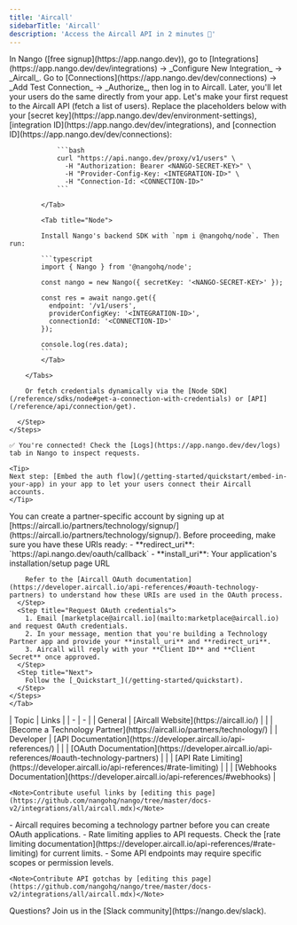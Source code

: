 ```yaml
---
title: 'Aircall'
sidebarTitle: 'Aircall'
description: 'Access the Aircall API in 2 minutes 💨'
---
```


<Tabs>
  <Tab title="🚀 Quickstart">
    <Steps>
      <Step title="Create an integration">
        In Nango ([free signup](https://app.nango.dev)), go to [Integrations](https://app.nango.dev/dev/integrations) -> _Configure New Integration_ -> _Aircall_.
      </Step>
      <Step title="Authorize Aircall">
        Go to [Connections](https://app.nango.dev/dev/connections) -> _Add Test Connection_ -> _Authorize_, then log in to Aircall. Later, you'll let your users do the same directly from your app.
      </Step>
      <Step title="Call the Aircall API">
        Let's make your first request to the Aircall API (fetch a list of users). Replace the placeholders below with your [secret key](https://app.nango.dev/dev/environment-settings), [integration ID](https://app.nango.dev/dev/integrations), and [connection ID](https://app.nango.dev/dev/connections):
        <Tabs>
            <Tab title="cURL">

                ```bash
                curl "https://api.nango.dev/proxy/v1/users" \
                  -H "Authorization: Bearer <NANGO-SECRET-KEY>" \
                  -H "Provider-Config-Key: <INTEGRATION-ID>" \
                  -H "Connection-Id: <CONNECTION-ID>"
                ```

            </Tab>

            <Tab title="Node">

            Install Nango's backend SDK with `npm i @nangohq/node`. Then run:

            ```typescript
            import { Nango } from '@nangohq/node';

            const nango = new Nango({ secretKey: '<NANGO-SECRET-KEY>' });

            const res = await nango.get({
              endpoint: '/v1/users',
              providerConfigKey: '<INTEGRATION-ID>',
              connectionId: '<CONNECTION-ID>'
            });

            console.log(res.data);
            ```
            </Tab>

        </Tabs>

        Or fetch credentials dynamically via the [Node SDK](/reference/sdks/node#get-a-connection-with-credentials) or [API](/reference/api/connection/get).

      </Step>
    </Steps>

    ✅ You're connected! Check the [Logs](https://app.nango.dev/dev/logs) tab in Nango to inspect requests.

    <Tip>
    Next step: [Embed the auth flow](/getting-started/quickstart/embed-in-your-app) in your app to let your users connect their Aircall accounts.
    </Tip>
  </Tab>
    <Tab title="🧑‍💻 OAuth app setup">
    <Steps>
      <Step title="Create a partner-specific account">
        You can create a partner-specific account by signing up at [https://aircall.io/partners/technology/signup/](https://aircall.io/partners/technology/signup/).
      </Step>
      <Step title="Prepare your URIs">
        Before proceeding, make sure you have these URIs ready:
        - **redirect_uri**: `https://api.nango.dev/oauth/callback`
        - **install_uri**: Your application's installation/setup page URL

        Refer to the [Aircall OAuth documentation](https://developer.aircall.io/api-references/#oauth-technology-partners) to understand how these URIs are used in the OAuth process.
      </Step>
      <Step title="Request OAuth credentials">
        1. Email [marketplace@aircall.io](mailto:marketplace@aircall.io) and request OAuth credentials.
        2. In your message, mention that you're building a Technology Partner app and provide your **install_uri** and **redirect_uri**.
        3. Aircall will reply with your **Client ID** and **Client Secret** once approved.
      </Step>
      <Step title="Next">
        Follow the [_Quickstart_](/getting-started/quickstart).
      </Step>
    </Steps>
    </Tab>
  <Tab title="🔗 Useful links">
    | Topic | Links |
    | - | - |
    | General | [Aircall Website](https://aircall.io/) |
    | | [Become a Technology Partner](https://aircall.io/partners/technology/) |
    | Developer | [API Documentation](https://developer.aircall.io/api-references/) |
    | | [OAuth Documentation](https://developer.aircall.io/api-references/#oauth-technology-partners) |
    | | [API Rate Limiting](https://developer.aircall.io/api-references/#rate-limiting) |
    | | [Webhooks Documentation](https://developer.aircall.io/api-references/#webhooks) |

    <Note>Contribute useful links by [editing this page](https://github.com/nangohq/nango/tree/master/docs-v2/integrations/all/aircall.mdx)</Note>
  </Tab>
  <Tab title="🚨 API gotchas">
    - Aircall requires becoming a technology partner before you can create OAuth applications.
    - Rate limiting applies to API requests. Check the [rate limiting documentation](https://developer.aircall.io/api-references/#rate-limiting) for current limits.
    - Some API endpoints may require specific scopes or permission levels.

    <Note>Contribute API gotchas by [editing this page](https://github.com/nangohq/nango/tree/master/docs-v2/integrations/all/aircall.mdx)</Note>
  </Tab>
</Tabs>

<Info>
    Questions? Join us in the [Slack community](https://nango.dev/slack).
</Info>
